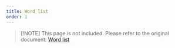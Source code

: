 ```yaml
---
title: Word list
order: 1
---
```


> [!NOTE]
> This page is not included. Please refer to the original document: [Word list](https://developers.google.com/style/word-list)